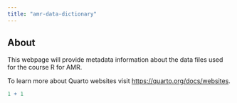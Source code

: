 ```yaml
---
title: "amr-data-dictionary"
---
```


## About

This webpage will provide metadata information about the data files used for the course R for AMR.

To learn more about Quarto websites visit <https://quarto.org/docs/websites>.

```r
1 + 1
```
